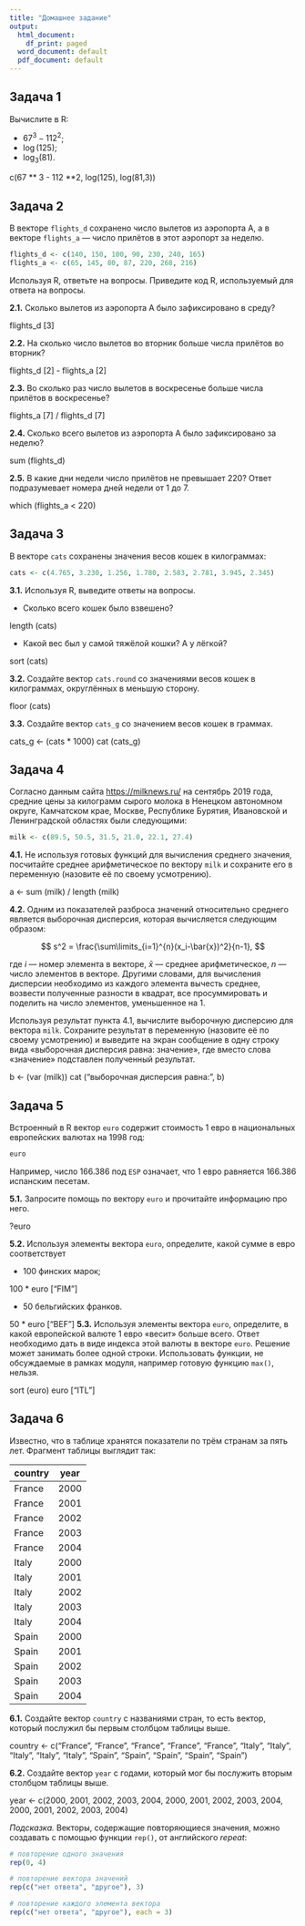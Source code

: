 ```yaml
---
title: "Домашнее задание"
output:
  html_document:
    df_print: paged
  word_document: default
  pdf_document: default
---
```


## Задача 1

Вычислите в R:

* $67 ^ 3 - 112 ^ 2$; 
* $\log(125)$;
* $\log_3(81)$.

c(67 ** 3 - 112 **2, log(125), log(81,3))


## Задача 2

В векторе `flights_d` сохранено число вылетов из аэропорта А, а в векторе `flights_a` — число прилётов в этот аэропорт за неделю.

```r
flights_d <- c(140, 150, 100, 90, 230, 240, 165)
flights_a <- c(65, 145, 80, 87, 220, 268, 216)
```

Используя R, ответьте на вопросы. Приведите код R, используемый для ответа на вопросы.

**2.1.** Сколько вылетов из аэропорта А было зафиксировано в среду?

flights_d [3]


**2.2.** На сколько число вылетов во вторник больше числа прилётов во вторник?

flights_d [2] - flights_a [2]


**2.3.** Во сколько раз число вылетов в воскресенье больше числа прилётов в воскресенье?

flights_a [7] / flights_d [7]


**2.4.** Сколько всего вылетов из аэропорта А было зафиксировано за неделю?

sum (flights_d)


**2.5.** В какие дни недели число прилётов не превышает 220? Ответ подразумевает номера дней недели от 1 до 7.

which (flights_a < 220)


## Задача 3

В векторе `cats` сохранены значения весов кошек в килограммах:

```r
cats <- c(4.765, 3.230, 1.256, 1.780, 2.583, 2.781, 3.945, 2.345)
```

**3.1.** Используя R, выведите ответы на вопросы.

* Сколько всего кошек было взвешено? 

length (cats)


* Какой вес был у самой тяжёлой кошки? А у лёгкой?

sort (cats)


**3.2.** Создайте вектор `cats.round` со значениями весов кошек в килограммах, округлённых в меньшую сторону.

floor (cats)


**3.3.** Создайте вектор `cats_g` со значением весов кошек в граммах.

cats_g <- (cats * 1000)
cat (cats_g)

## Задача 4

Согласно данным сайта <https://milknews.ru/> на сентябрь 2019 года, средние цены за килограмм сырого молока в Ненецком автономном округе, Камчатском крае, Москве, Республике Бурятия, Ивановской и Ленинградской областях были следующими:

```r
milk <- c(89.5, 50.5, 31.5, 21.0, 22.1, 27.4)
```

**4.1.** Не используя готовых функций для вычисления среднего значения, посчитайте среднее арифметическое по вектору `milk` и сохраните его в переменную (назовите её по своему усмотрению).

a <- sum (milk) / length (milk)


**4.2.** Одним из показателей разброса значений относительно среднего является выборочная дисперсия, которая вычисляется следующим образом:

$$
s^2 = \frac{\sum\limits_{i=1}^{n}(x_i-\bar{x})^2}{n-1},
$$

где $i$ — номер элемента в векторе, $\bar{x}$ — среднее арифметическое, $n$ — число элементов в векторе. Другими словами, для вычисления дисперсии необходимо из каждого элемента вычесть среднее, возвести полученные разности в квадрат, все просуммировать и поделить на число элементов, уменьшенное на 1.

Используя результат пункта 4.1, вычислите выборочную дисперсию для вектора `milk`. Сохраните результат в переменную (назовите её по своему усмотрению) и выведите на экран сообщение в одну строку вида «выборочная дисперсия равна: значение», где вместо слова «значение» подставлен полученный результат.


b <- (var (milk))
cat ("выборочная дисперсия равна:", b)


## Задача 5

Встроенный в R вектор `euro` содержит стоимость 1 евро в национальных европейских валютах на 1998 год:

```r
euro
```

Например, число 166.386 под `ESP` означает, что 1 евро равняется 166.386 испанским песетам. 

**5.1.** Запросите помощь по вектору `euro` и прочитайте информацию про него.

?euro

**5.2.** Используя элементы вектора `euro`, определите, какой сумме в евро соответствует 

* 100 финских марок; 

100 * euro ["FIM"]


* 50 бельгийских франков.

50 * euro ["BEF"]
**5.3.** Используя элементы вектора `euro`, определите, в какой европейской валюте 1 евро «весит» больше всего. Ответ необходимо дать в виде индекса этой валюты в векторе `euro`. Решение может занимать более одной строки. Использовать функции, не обсуждаемые в рамках модуля, например готовую функцию `max()`, нельзя.

sort (euro)
euro ["ITL"]

\newpage

## Задача 6

Известно, что в таблице хранятся показатели по трём странам за пять лет. Фрагмент таблицы выглядит так:

| **country** | **year** |
|---------|------|
| France  | 2000 |
| France  | 2001 |
| France  | 2002 |
| France  | 2003 |
| France  | 2004 |
| Italy   | 2000 |
| Italy   | 2001 |
| Italy   | 2002 |
| Italy   | 2003 |
| Italy   | 2004 |
| Spain   | 2000 |
| Spain   | 2001 |
| Spain   | 2002 |
| Spain   | 2003 |
| Spain   | 2004 |


**6.1.** Создайте вектор `country` с названиями стран, то есть вектор, который послужил бы первым столбцом таблицы выше.

country <- c("France", "France", "France", "France", "France", "Italy", "Italy", "Italy", "Italy", "Italy", "Spain", "Spain", "Spain", "Spain", "Spain")

**6.2.** Создайте вектор `year` с годами, который мог бы послужить вторым столбцом таблицы выше.

year <- c(2000, 2001, 2002, 2003, 2004, 2000, 2001, 2002, 2003, 2004, 2000, 2001, 2002, 2003, 2004)

*Подсказка.* Векторы, содержащие повторяющиеся значения, можно создавать с помощью функции `rep()`, от английского *repeat*:

```r
# повторение одного значения
rep(0, 4)
```

```r
# повторение вектора значений
rep(c("нет ответа", "другое"), 3)
```

```r
# повторение каждого элемента вектора
rep(c("нет ответа", "другое"), each = 3)
```
